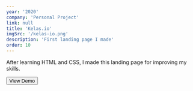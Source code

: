```yaml
---
year: '2020'
company: 'Personal Project'
link: null
title: 'Kelas.io'
imgSrc: '/kelas-io.png'
description: 'First landing page I made'
order: 10
---
```



<Section title="Background">
  <p>After learning HTML and CSS, I made this landing page for improving my skills.</p>
</Section>

<Section title="Tech Stack">
  <Stack
    stack={[
      {
        icon: 'https://cdn.jsdelivr.net/gh/devicons/devicon/icons/html5/html5-original.svg',
        title: 'HTML',
        subtitle: 'Markup Language',
        url: 'https://www.w3schools.com/html/',
      },
      {
        icon: 'https://cdn.jsdelivr.net/gh/devicons/devicon/icons/css3/css3-original.svg',
        title: 'CSS',
        subtitle: 'Styling Language',
        url: 'https://www.w3schools.com/css/',
      },
    ]}
  />
</Section>

<Section title="Demo URL">
  <a href="https://devnazir.github.io/kelas-io/" target="_blank" rel="noopener noreferrer">
    <button class="bg-blue-500 text-white px-4 py-2 rounded-md">View Demo</button>
  </a>
</Section>
